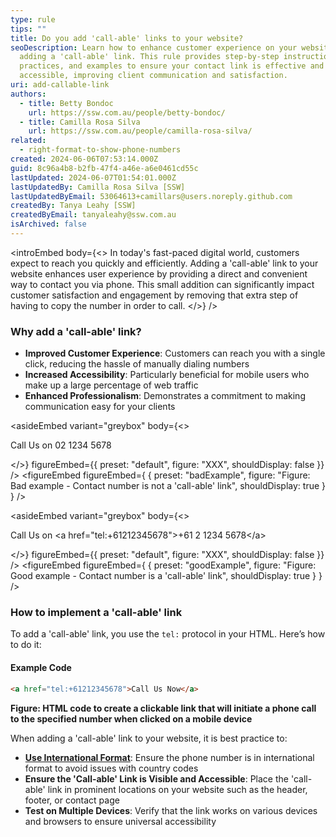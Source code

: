 ```yaml
---
type: rule
tips: ""
title: Do you add 'call-able' links to your website?
seoDescription: Learn how to enhance customer experience on your website by
  adding a 'call-able' link. This rule provides step-by-step instructions, best
  practices, and examples to ensure your contact link is effective and
  accessible, improving client communication and satisfaction.
uri: add-callable-link
authors:
  - title: Betty Bondoc
    url: https://ssw.com.au/people/betty-bondoc/
  - title: Camilla Rosa Silva
    url: https://ssw.com.au/people/camilla-rosa-silva/
related:
  - right-format-to-show-phone-numbers
created: 2024-06-06T07:53:14.000Z
guid: 8c96a4b8-b2fb-47f4-a46e-a6e0461cd55c
lastUpdated: 2024-06-07T01:54:01.000Z
lastUpdatedBy: Camilla Rosa Silva [SSW]
lastUpdatedByEmail: 53064613+camillars@users.noreply.github.com
createdBy: Tanya Leahy [SSW]
createdByEmail: tanyaleahy@ssw.com.au
isArchived: false
---
```

<introEmbed
  body={<>
In today's fast-paced digital world, customers expect to reach you quickly and efficiently. Adding a 'call-able' link to your website enhances user experience by providing a direct and convenient way to contact you via phone. This small addition can significantly impact customer satisfaction and engagement by removing that extra step of having to copy the number in order to call.
  </>}
/>
### Why add a 'call-able' link?

* **Improved Customer Experience**: Customers can reach you with a single click, reducing the hassle of manually dialing numbers
* **Increased Accessibility**: Particularly beneficial for mobile users who make up a large percentage of web traffic
* **Enhanced Professionalism**: Demonstrates a commitment to making communication easy for your clients


<asideEmbed
  variant="greybox"
  body={<>
    
Call Us on 02 1234 5678

  </>}
  figureEmbed={{
    preset: "default",
    figure: "XXX",
    shouldDisplay: false
  }}
/>
<figureEmbed figureEmbed={ {
  preset: "badExample",
  figure: "Figure: Bad example - Contact number is not a 'call-able' link",
  shouldDisplay: true
} } />



<asideEmbed
  variant="greybox"
  body={<>
    
Call Us on &lt;a href="tel:+61212345678"&gt;+61 2 1234 5678&lt;/a&gt;

  </>}
  figureEmbed={{
    preset: "default",
    figure: "XXX",
    shouldDisplay: false
  }}
/>
<figureEmbed figureEmbed={ {
  preset: "goodExample",
  figure: "Figure: Good example - Contact number is a 'call-able' link",
  shouldDisplay: true
} } />


### How to implement a 'call-able' link

To add a 'call-able' link, you use the `tel:` protocol in your HTML. Here’s how to do it:

#### Example Code

```html
<a href="tel:+61212345678">Call Us Now</a>
```

**Figure: HTML code to create a clickable link that will initiate a phone call to the specified number when clicked on a mobile device**

When adding a 'call-able' link to your website, it is best practice to:

* [**Use International Format**](/right-format-to-show-phone-numbers): Ensure the phone number is in international format to avoid issues with country codes
* **Ensure the 'Call-able' Link is Visible and Accessible**: Place the 'call-able' link in prominent locations on your website such as the header, footer, or contact page
* **Test on Multiple Devices**: Verify that the link works on various devices and browsers to ensure universal accessibility
